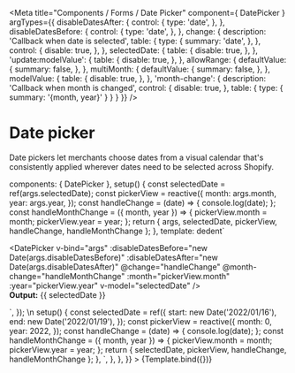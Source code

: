 

<Meta
  title="Components / Forms / Date Picker"
  component={ DatePicker }
  argTypes={{
    disableDatesAfter: {
      control: {
        type: 'date',
      },
    },
    disableDatesBefore: {
      control: {
        type: 'date',
      },
    },
    change: {
      description: 'Callback when date is selected',
      table: {
        type: {
          summary: 'date',
        },
      },
      control: {
        disable: true,
      },
    },
    selectedDate: {
      table: {
        disable: true,
      },
    },
    'update:modelValue': {
      table: {
        disable: true,
      },
    },
    allowRange: {
      defaultValue: {
        summary: false,
      },
    },
    multiMonth: {
      defaultValue: {
        summary: false,
      },
    },
    modelValue: {
      table: {
        disable: true,
      },
    },
    'month-change': {
      description: 'Callback when month is changed',
      control: {
        disable: true,
      },
      table: {
        type: {
          summary: '{month, year}'
        }
      }
    }
  }}
/>

# Date picker

Date pickers let merchants choose dates from a visual calendar that's consistently applied wherever dates need to be selected across Shopify.

  components: { DatePicker },
  setup() {
    const selectedDate = ref(args.selectedDate);
    const pickerView = reactive({
      month: args.month,
      year: args.year,
    });
    const handleChange = (date) => {
      console.log(date);
    };
    const handleMonthChange = ({ month, year }) => {
      pickerView.month = month;
      pickerView.year = year;
    };
    return { args, selectedDate, pickerView, handleChange, handleMonthChange };
  },
  template: dedent`<div>
  <DatePicker
    v-bind="args"
    :disableDatesBefore="new Date(args.disableDatesBefore)"
    :disableDatesAfter="new Date(args.disableDatesAfter)"
    @change="handleChange"
    @month-change="handleMonthChange"
    :month="pickerView.month"
    :year="pickerView.year"
    v-model="selectedDate"
  />
  <br/>
  <span><strong>Output:</strong> {{ selectedDate }}</span>
  </div>`,
});

<Canvas>
  <Story
    name="Date Picker"
    height="320px"
    args={{
      selectedDate: {
        start: new Date('2022/01/16'),
        end: new Date('2022/01/19'),
      },
      month: 0,
      year: 2022,
      allowRange: true,
    }}
    parameters={{
      docs: {
        source: {
          code: dedent`
            <DatePicker
              v-model="selectedDate"
              :month="pickerView.month"
              :year="pickerView.year"
              @change="handleChange"
              @month-change="handleMonthChange"
            />\n
            setup() {
              const selectedDate = ref({
                start: new Date('2022/01/16'),
                end: new Date('2022/01/19'),
              });
              const pickerView = reactive({
                month: 0,
                year: 2022,
              });
              const handleChange = (date) => {
                console.log(date);
              };
              const handleMonthChange = ({ month, year }) => {
                pickerView.month = month;
                pickerView.year = year;
              };
              return { selectedDate, pickerView, handleChange, handleMonthChange };
            },
          `,
        },
      },
    }}
  >
    {Template.bind({})}
  </Story>
</Canvas>

<ArgsTable story="Date Picker"/>

